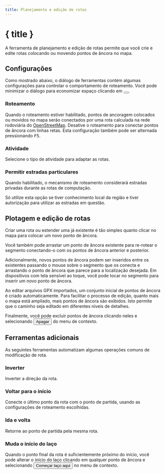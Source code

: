 ```yaml
---
title: Planejamento e edição de rotas
---
```


<script>
</script>

# <Pencil size="24" class="inline-block" style="margin-bottom: 5px" /> { title }

A ferramenta de planejamento e edição de rotas permite que você crie e edite rotas colocando ou movendo pontos de âncora no mapa.

## Configurações

Como mostrado abaixo, o diálogo de ferramentas contém algumas configurações para controlar o comportamento de roteamento.
Você pode minimizar o diálogo para economizar espaço clicando em <button><SquareArrowUpLeft size="16" class="inline-block" style="margin-bottom: 2px" /></button>.

<div class="flex flex-row justify-center">
    <Routing minimizable={false} class="text-foreground p-3 border rounded-md shadow-lg" />
</div>

### <Route size="16" class="inline-block" style="margin-bottom: 2px" /> Roteamento

Quando o roteamento estiver habilitado, pontos de ancoragem colocados ou movidos no mapa serão conectados por uma rota calculada na rede rodoviária do <a href="https://www.openstreetmap.org" target="_blank">OpenStreetMap</a>.
Desative o roteamento para conectar pontos de âncora com linhas retas.
Esta configuração também pode ser alternada pressionando <kbd>F5</kbd>.

### <Bike size="16" class="inline-block" style="margin-bottom: 2px" /> Atividade

Selecione o tipo de atividade para adaptar as rotas.

### <TriangleAlert size="16" class="inline-block" style="margin-bottom: 2px" /> Permitir estradas particulares

Quando habilitado, o mecanismo de roteamento considerará estradas privadas durante as rotas de computação.

<DocsNote type="warning">

Só utilize esta opção se tiver conhecimento local da região e tiver autorização para utilizar as estradas em questão.

</DocsNote>

## Plotagem e edição de rotas

Criar uma rota ou estender uma já existente é tão simples quanto clicar no mapa para colocar um novo ponto de âncora.

Você também pode arrastar um ponto de âncora existente para re-rotear o segmento conectando-o com os pontos de âncora anterior e posterior.

Adicionalmente, novos pontos de âncora podem ser inseridos entre os existentes passando o mouse sobre o segmento que os conecta e arrastando o ponto de âncora que parece para a localização desejada.
Em dispositivos com tela sensível ao toque, você pode tocar no segmento para inserir um novo ponto de âncora.

<DocsNote>

Ao editar arquivos GPX importados, um conjunto inicial de pontos de âncora é criado automaticamente.
Para facilitar o processo de edição, quanto mais o mapa está ampliado, mais pontos de âncora são exibidos.
Isto permite que o caminho seja editado em diferentes níveis de detalhes.

</DocsNote>

Finalmente, você pode excluir pontos de âncora clicando neles e selecionando <button><Trash2 size="16" class="inline-block" style="margin-bottom: 4px" /> Apagar</button> do menu de contexto.

<DocsImage src="tools/routing" alt="Pontos de âncora permitem que você edite uma rota facilmente." />

## Ferramentas adicionais

As seguintes ferramentas automatizam algumas operações comuns de modificação de rota.

### <ArrowRightLeft size="16" class="inline-block" style="margin-bottom: 2px" /> Inverter

Inverter a direção da rota.

### <Home size="16" class="inline-block" style="margin-bottom: 2px" /> Voltar para o início

Conecte o último ponto da rota com o ponto de partida, usando as configurações de roteamento escolhidas.

### <Repeat size="16" class="inline-block" style="margin-bottom: 2px" /> Ida e volta

Retorne ao ponto de partida pela mesma rota.

### <CirclePlay size="16" class="inline-block" style="margin-bottom: 2px" /> Muda o início do laço

Quando o ponto final da rota é suficientemente próximo do início, você pode alterar o início do laço clicando em qualquer ponto de âncora e selecionando <button><CirclePlay size="16" class="inline-block" style="margin-bottom: 2px" /> Começar laço aqui</button> no menu de contexto.
